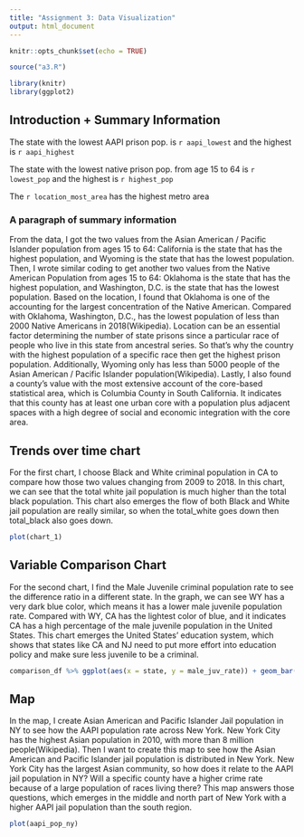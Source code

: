 ```yaml
---
title: "Assignment 3: Data Visualization"
output: html_document
---
```


```r
knitr::opts_chunk$set(echo = TRUE)

source("a3.R")

library(knitr)
library(ggplot2)
```


## Introduction + Summary Information
The state with the lowest AAPI prison pop. is `r aapi_lowest` and the highest is 
`r aapi_highest`

The state with the lowest native prison pop. from age 15 to 64 is `r lowest_pop` 
and the highest is `r highest_pop`

The `r location_most_area` has the highest metro area

### A paragraph of summary information 
From the data, I got the two values from the Asian American / Pacific Islander population from ages 15 to 64: California is the state that has the highest population, and Wyoming is the state that has the lowest population. Then, I wrote similar coding to get another two values from the Native American Population from ages 15 to 64: Oklahoma is the state that has the highest population, and Washington, D.C. is the state that has the lowest population. Based on the location, I found that Oklahoma is one of the accounting for the largest concentration of the Native American. Compared with Oklahoma, Washington, D.C., has the lowest population of less than 2000 Native Americans in 2018(Wikipedia). Location can be an essential factor determining the number of state prisons since a particular race of people who live in this state from ancestral series. So that's why the country with the highest population of a specific race then get the highest prison population.
Additionally, Wyoming only has less than 5000 people of the Asian American / Pacific Islander population(Wikipedia). Lastly, I also found a county's value with the most extensive account of the core-based statistical area, which is Columbia County in South California. It indicates that this county has at least one urban core with a population plus adjacent spaces with a high degree of social and economic integration with the core area. 

## Trends over time chart
For the first chart, I choose Black and White criminal population in CA to compare how those two values changing from 2009 to 2018. In this chart, we can see that the total white jail population is much higher than the total black population. This chart also emerges the flow of both Black and White jail population are really similar, so when the total_white goes down then total_black also goes down.  

```r
plot(chart_1)
```

## Variable Comparison Chart

For the second chart, I find the Male Juvenile criminal population rate to see the difference ratio in a different state. In the graph, we can see WY has a very dark blue color, which means it has a lower male juvenile population rate. Compared with WY, CA has the lightest color of blue, and it indicates CA has a high percentage of the male juvenile population in the United States. This chart emerges the United States' education system, which shows that states like CA and NJ need to put more effort into education policy and make sure less juvenile to be a criminal.   

```r
comparison_df %>% ggplot(aes(x = state, y = male_juv_rate)) + geom_bar(stat = "identity", aes(fill = male_juv_rate))
```


## Map 

In the map, I create Asian American and Pacific Islander Jail population in NY to see how the AAPI population rate across New York. New York City has the highest Asian population in 2010, with more than 8 million people(Wikipedia). Then I want to create this map to see how the Asian American and Pacific Islander jail population is distributed in New York. New York City has the largest Asian community, so how does it relate to the AAPI jail population in NY? Will a specific county have a higher crime rate because of a large population of races living there? This map answers those questions, which emerges in the middle and north part of New York with a higher AAPI jail population than the south region. 

```r
plot(aapi_pop_ny)
```
